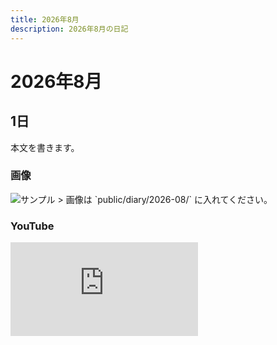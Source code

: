 ```yaml
---
title: 2026年8月
description: 2026年8月の日記
---
```


# 2026年8月

## 1日
本文を書きます。

### 画像
<img src="/diary/2026-08/sample.jpg" alt="サンプル" />
> 画像は `public/diary/2026-08/` に入れてください。

### YouTube
<div style={{position:'relative', paddingTop:'56.25%'}}>
  <iframe
    src="https://www.youtube.com/embed/VIDEO_ID"
    title="2026年8月の動画"
    style={{position:'absolute', inset:0, width:'100%', height:'100%'}}
    frameBorder="0"
    allow="accelerometer; autoplay; clipboard-write; encrypted-media; gyroscope; picture-in-picture; web-share"
    allowFullScreen
  />
</div>
